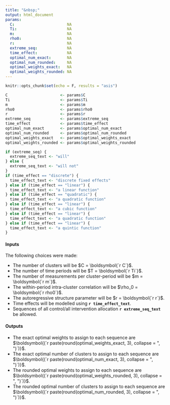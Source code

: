 ```yaml
---
title: "&nbsp;"
output: html_document
params:
  C:                       NA
  Ti:                      NA
  m:                       NA
  rho0:                    NA
  r:                       NA
  extreme_seq:             NA
  time_effect:             NA
  optimal_num_exact:       NA
  optimal_num_rounded:     NA
  optimal_weights_exact:   NA
  optimal_weights_rounded: NA
---
```


```r
knitr::opts_chunk$set(echo = F, results = "asis")
```

```r
C                       <- params$C
Ti                      <- params$Ti
m                       <- params$m
rho0                    <- params$rho0
r                       <- params$r
extreme_seq             <- params$extreme_seq
time_effect             <- params$time_effect
optimal_num_exact       <- params$optimal_num_exact
optimal_num_rounded     <- params$optimal_num_rounded
optimal_weights_exact   <- params$optimal_weights_exact
optimal_weights_rounded <- params$optimal_weights_rounded
```

```r
if (extreme_seq) {
  extreme_seq_text <- "will"
} else {
  extreme_seq_text <- "will not"
}
if (time_effect == "discrete") {
  time_effect_text <- "discrete fixed effects"
} else if (time_effect == "linear") {
  time_effect_text <- "a linear function"
} else if (time_effect == "quadratic") {
  time_effect_text <- "a quadratic function"
} else if (time_effect == "linear") {
  time_effect_text <- "a cubic function"
} else if (time_effect == "linear") {
  time_effect_text <- "a quadratic function"
} else if (time_effect == "linear") {
  time_effect_text <- "a quintic function"
}
```

#### Inputs

The following choices were made:

- The number of clusters will be $C = \boldsymbol{`r C`}$.
- The number of time periods will be $T = \boldsymbol{`r Ti`}$.
- The number of measurements per cluster-period will be $m = \boldsymbol{`r m`}$.
- The within-period intra-cluster correlation will be $\rho_0 = \boldsymbol{`r rho0`}$.
- The autoregressive structure parameter will be $r = \boldsymbol{`r r`}$.
- Time effects will be modelled using __`r time_effect_text`__.
- Sequences of all control/all intervention allocation __`r extreme_seq_text`__ be allowed.

#### Outputs

- The exact optimal weights to assign to each sequence are $\boldsymbol{(`r paste(round(optimal_weights_exact, 3), collapse = ", ")`)}$.
- The exact optimal number of clusters to assign to each sequence are $\boldsymbol{(`r paste(round(optimal_num_exact, 3), collapse = ", ")`)}$.
- The rounded optimal weights to assign to each sequence are $\boldsymbol{(`r paste(round(optimal_weights_rounded, 3), collapse = ", ")`)}$.
- The rounded optimal number of clusters to assign to each sequence are $\boldsymbol{(`r paste(round(optimal_num_rounded, 3), collapse = ", ")`)}$.
